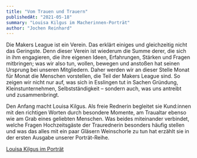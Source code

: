 ```yaml
---
title: "Vom Trauen und Trauern"
publishedAt: "2021-05-18"
summary: "Louisa Kilgus im Macherinnen-Porträt"
author: "Jochen Reinhard"
---
```


Die Makers League ist ein Verein. Das erklärt einiges und gleichzeitig nicht das Geringste. Denn dieser Verein ist wiederum die Summe derer, die sich in ihm engagieren, die ihre eigenen Ideen, Erfahrungen, Stärken und Fragen mitbringen; was wir also tun, wollen, bewegen und anstoßen hat seinen Ursprung bei unseren Mitgliedern. Daher werden wir an dieser Stelle Monat für Monat die Menschen vorstellen, die Teil der Makers League sind. So zeigen wir nicht nur auf, was sich in Esslingen tut in Sachen Gründung, Kleinstunternehmen, Selbstständigkeit – sondern auch, was uns antreibt und zusammenbringt.

Den Anfang macht Louisa Kilgus. Als freie Rednerin begleitet sie Kund:innen mit den richtigen Worten durch besondere Momente, am Traualtar ebenso wie am Grab eines geliebten Menschen. Was beides miteinander verbindet, welche Fragen Hochzeitsgäste der Traurednerin besonders häufig stellen und was das alles mit ein paar Gläsern Weinschorle zu tun hat erzählt sie in der ersten Ausgabe unserer Porträt-Reihe.

[Louisa Kilgus im Porträt](/docs/Louisa-Kilgus-im-Portraet-1.pdf)
